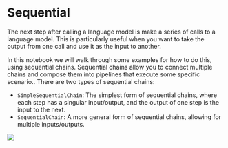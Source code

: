 # Sequential

<!-- WARNING: THIS FILE WAS AUTOGENERATED! DO NOT EDIT! Instead, edit the notebook w/the location & name as this file. -->

The next step after calling a language model is make a series of calls to a language model. This is particularly useful when you want to take the output from one call and use it as the input to another.

In this notebook we will walk through some examples for how to do this, using sequential chains. Sequential chains allow you to connect multiple chains and compose them into pipelines that execute some specific scenario.. There are two types of sequential chains:

- `SimpleSequentialChain`: The simplest form of sequential chains, where each step has a singular input/output, and the output of one step is the input to the next.
- `SequentialChain`: A more general form of sequential chains, allowing for multiple inputs/outputs.

![](https://drive.google.com/uc?id=1f5q_ySoxjlXdU98989ptE36wKmYZiYAp)


<Example/>
